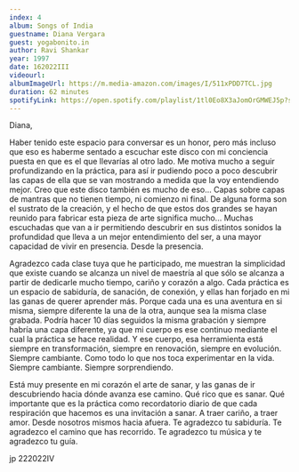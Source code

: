 ```yaml
---
index: 4
album: Songs of India
guestname: Diana Vergara
guest: yogabonito.in
author: Ravi Shankar
year: 1997
date: 162022III
videourl:
albumImageUrl: https://m.media-amazon.com/images/I/511xPDD7TCL.jpg
duration: 62 minutes
spotifyLink: https://open.spotify.com/playlist/1tl0Eo8X3aJomOrGMWEJ5p?si=52c79229fadd4a59
---
```


Diana,

Haber tenido este espacio para conversar es un honor, pero más incluso que eso es haberme sentado a escuchar este disco con mi conciencia puesta en que es el que llevarías al otro lado. Me motiva mucho a seguir profundizando en la práctica, para así ir pudiendo poco a poco descubrir las capas de ella que se van mostrando a medida que la voy entendiendo mejor. Creo que este disco también es mucho de eso... Capas sobre capas de mantras que no tienen tiempo, ni comienzo ni final. De alguna forma son el sustrato de la creación, y el hecho de que estos dos grandes se hayan reunido para fabricar esta pieza de arte significa mucho... Muchas escuchadas que van a ir permitiendo descubrir en sus distintos sonidos la profundidad que lleva a un mejor entendimiento del ser, a una mayor capacidad de vivir en presencia. Desde la presencia.

Agradezco cada clase tuya que he participado, me muestran la simplicidad que existe cuando se alcanza un nivel de maestría al que sólo se alcanza a partir de dedicarle mucho tiempo, cariño y corazón a algo. Cada práctica es un espacio de sabiduría, de sanación, de conexión, y ellas han forjado en mi las ganas de querer aprender más. Porque cada una es una aventura en si misma, siempre diferente la una de la otra, aunque sea la misma clase grabada. Podría hacer 10 días seguidos la misma grabación y siempre habría una capa diferente, ya que mi cuerpo es ese continuo mediante el cual la práctica se hace realidad. Y ese cuerpo, esa herramienta está siempre en transformación, siempre en renovación, siempre en evolución. Siempre cambiante. Como todo lo que nos toca experimentar en la vida. Siempre cambiante. Siempre sorprendiendo.

Está muy presente en mi corazón el arte de sanar, y las ganas de ir descubriendo hacia dónde avanza ese camino. Qué rico que es sanar. Qué importante que es la práctica como recordatorio diario de que cada respiración que hacemos es una invitación a sanar. A traer cariño, a traer amor. Desde nosotros mismos hacia afuera. Te agradezco tu sabiduría. Te agradezco el camino que has recorrido. Te agradezco tu música y te agradezco tu guía.

jp
222022IV
